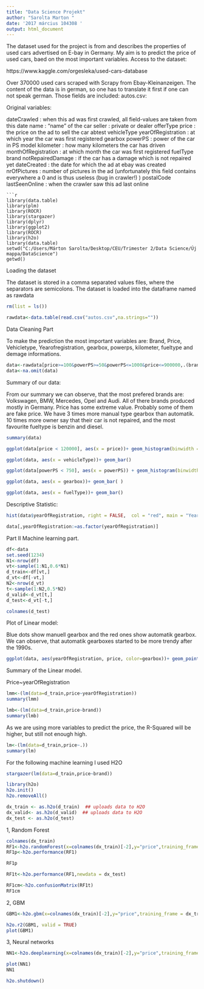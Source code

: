 ---
title: "Data Science Projekt"
author: "Sarolta Marton "
date: '2017 március 104308 '
output: html_document
---

The dataset used for the project is from and describes the properties of used cars advertised on E-bay in Germany.
My aim is to predict the price of used cars, baed on the most important variables.
Access to the dataset:

https://www.kaggle.com/orgesleka/used-cars-database

Over 370000 used cars scraped with Scrapy from Ebay-Kleinanzeigen. The content of the data is in german, so one has to translate it first if one can not speak german. Those fields are included: autos.csv:

Original variables:

dateCrawled : when this ad was first crawled, all field-values are taken from this date
name : "name" of the car
seller : private or dealer
offerType
price : the price on the ad to sell the car
abtest
vehicleType
yearOfRegistration : at which year the car was first registered
gearbox
powerPS : power of the car in PS
model
kilometer : how many kilometers the car has driven
monthOfRegistration : at which month the car was first registered
fuelType
brand
notRepairedDamage : if the car has a damage which is not repaired yet
dateCreated : the date for which the ad at ebay was created
nrOfPictures : number of pictures in the ad (unfortunately this field contains everywhere a 0 and is thus useless (bug in crawler!) )
postalCode
lastSeenOnline : when the crawler saw this ad last online

```
```{r, include=FALSE}
library(data.table)
library(plm)
library(ROCR)
library(stargazer)
library(dplyr)
library(ggplot2)
library(ROCR)
library(h2o)
library(data.table)
setwd("C:/Users/Márton Sarolta/Desktop/CEU/Trimester 2/Data Science/Új mappa/DataScience")
getwd()
```

Loading the dataset

The dataset is stored in a comma separated values files, where the separators are semicolons. The dataset is loaded into the dataframe named as rawdata

```{r, echo=FALSE}
rm(list = ls())

rawdata<-data.table(read.csv("autos.csv",na.strings=""))

```

Data Cleaning Part

To make the prediction the most important variables are: 
Brand, Price, Vehicletype, Yearofregistration, gearbox, powerps, kilometer, fueltype and demage informations.


```{r}
data<-rawdata[price>=100&powerPS>=50&powerPS<=1000&price<=900000,.(brand, price, vehicleType, yearOfRegistration, gearbox, powerPS, kilometer,  fuelType, notRepairedDamage)]
data<-na.omit(data)
```

Summary of our data: 

From our summary we can observe, that the most prefered brands are: Volkswagen, BMW, Mercedes, Opel and Audi. All of there brands produced mostly in Germany. Price has some extreme value. Probably some of them are fake price. We have 3 times more manual type gearbox than automatik. 10 times more owner say that their car is not repaired, and the most favourite fueltype is benzin and diesel.

```{r}
summary(data)

```

```{r, echo=FALSE}
ggplot(data[price < 120000], aes(x = price))+ geom_histogram(binwidth = 1000)
```

```{r, echo=FALSE}
ggplot(data, aes(x = vehicleType))+ geom_bar()
```


```{r,echo=FALSE}
ggplot(data[powerPS < 750], aes(x = powerPS)) + geom_histogram(binwidth = 25)
```


```{r,echo=FALSE}
ggplot(data, aes(x = gearbox))+ geom_bar( )
```

```{r, echo=FALSE}
ggplot(data, aes(x = fuelType))+ geom_bar()
```

Descriptive Statistic:

```{r}
hist(data$yearOfRegistration, right = FALSE,  col = "red", main = "Year of Registration", xlab = "Year")
```


```{r, include=FALSE}
data[,yearOfRegistration:=as.factor(yearOfRegistration)]
```

Part II
Machine learning part.


```{r}
df<-data
set.seed(1234)
N1<-nrow(df)
vt<-sample(1:N1,0.6*N1)
d_train<-df[vt,]
d_vt<-df[-vt,]
N2<-nrow(d_vt)
t<-sample(1:N2,0.5*N2)
d_valid<-d_vt[t,]
d_test<-d_vt[-t,]

colnames(d_test)

```


Plot of Linear model: 

Blue dots show manuell gearbox and the red ones show automatik gearbox. We can observe, that automatik gearboxes started to be more trendy after the 1990s. 

```{r}
ggplot(data, aes(yearOfRegistration, price, color=gearbox))+ geom_point()+ geom_smooth(method = 'lm', se= TRUE)
```


Summary of the Linear model.

Price~yearOfRegistration

```{r}
lmm<-(lm(data=d_train,price~yearOfRegistration))
summary(lmm)
```

```{r}
lmb<-(lm(data=d_train,price~brand))
summary(lmb)

```

As we are using more variables to predict the price, the R-Squared will be higher, but still not enough high.
```{r}
lm<-(lm(data=d_train,price~.))
summary(lm)
```

For the following machine learning I used H2O


```{r}
stargazer(lm(data=d_train,price~brand))
```
```{r, include=FALSE}
library(h2o)
h2o.init()
h2o.removeAll()

dx_train <- as.h2o(d_train)  ## uploads data to H2O
dx_valid<- as.h2o(d_valid)  ## uploads data to H2O
dx_test <- as.h2o(d_test)
```

1, Random Forest


```{r}
colnames(dx_train)
RF1<-h2o.randomForest(x=colnames(dx_train)[-2],y="price",training_frame = dx_train,validation_frame = dx_valid)
RF1p<-h2o.performance(RF1)
```

```{r,}
RF1p

RF1t<-h2o.performance(RF1,newdata = dx_test)

RF1cm<-h2o.confusionMatrix(RF1t)
RF1cm
```

2, GBM


```{r}
GBM1<-h2o.gbm(x=colnames(dx_train)[-2],y="price",training_frame = dx_train,validation_frame = dx_valid)

h2o.r2(GBM1, valid = TRUE)
plot(GBM1)
```

3, Neural networks

```{r}
NN1<-h2o.deeplearning(x=colnames(dx_train)[-2],y="price",training_frame = dx_train,validation_frame = dx_valid)

plot(NN1) 
NN1
```


```{r, include=FALSE}
h2o.shutdown()
```

